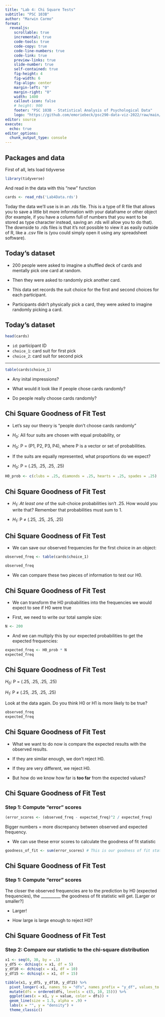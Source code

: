 ```yaml
---
title: "Lab 4: Chi Square Tests"
subtitle: "PSC 103B"
author: "Marwin Carmo"
format: 
  revealjs:
    scrollable: true
    incremental: true
    code-tools: true
    code-copy: true
    code-line-numbers: true
    code-link: true
    preview-links: true
    slide-number: true
    self-contained: true
    fig-height: 4
    fig-width: 6
    fig-align: center
    margin-left: "0"
    margin-right: "0"
    width: 1400
    callout-icon: false
    # height: 900
    footer: "PSC 103B - Statistical Analysis of Psychological Data"
    logo: "https://github.com/emoriebeck/psc290-data-viz-2022/raw/main/01-week1-intro/02-code/02-images/ucdavis_logo_blue.png"
editor: source
execute:
  echo: true
editor_options: 
  chunk_output_type: console
---
```


## Packages and data

First of all, lets load tidyverse

```r
library(tidyverse)
```

And read in the data with this "new" function

```r
cards <- read_rds('Lab4Data.rds')
```


:::.{note}
Today the data we'll use is in an .rds file. 
This is a type of R file that allows you to save a little bit more information with your dataframe or other object (for example, if you have a column full of numbers that you
want to be stored as type character instead, saving an .rds will
allow you to do that). The downside to .rds files is that
it's not possible to view it as easily outside of R,
like a .csv file is (you could simply open it using any
spreadsheet software).
:::

## Today's dataset

- 200 people were asked to imagine a shuffled deck of cards and mentally pick one card at random. 

- Then they were asked to randomly pick another card. 

- This data set records the suit choice for the first and second choices for each participant. 

- Participants didn't  physically pick a card, they were asked to imagine randomly picking a card.

## Today's dataset

```r
head(cards)
```

- `id`: participant ID
- `choice_1`: card suit for first pick 
- `choice_2`: card suit for second pick 

---

```r
table(cards$choice_1)
```

- Any inital impressions? 

- What would it look like if people chose cards randomly?

- Do people really choose cards randomly?

## Chi Square Goodness of Fit Test

- Let's say our theory is "people don't choose cards randomly" 

- $H_0$: All four suits are chosen with equal probability, or

- $H_0$: P = (P1, P2, P3, P4), where P is a vector or set of probabilities.

- If the suits are equally represented, what proportions do we expect?

- $H_0$: P = (.25, .25, .25, .25)

:::fragment
```r
H0_prob <- c(clubs = .25, diamonds = .25, hearts = .25, spades = .25)
```
:::

## Chi Square Goodness of Fit Test

- $H_1$: *At least one* of the suit-choice probabilities isn't .25. How would you write that? Remember that probabilities must sum to 1.

- $H_1$: P $\neq$ (.25, .25, .25, .25)

## Chi Square Goodness of Fit Test

- We can save our observed frequencies for the first choice in an object:

:::fragment
```r
observed_freq <- table(cards$choice_1)

observed_freq
```
:::

- We can compare these two pieces of information to test our H0.

## Chi Square Goodness of Fit Test

- We can transform the H0 probabilities into the frequencies we would expect to see if H0 were true

- First, we need to write our total sample size:

:::fragment
```r
N <- 200
```
:::

- And we can multiply this by our expected probabilities to get the expected frequencies:

:::fragment
```r
expected_freq <- H0_prob * N
expected_freq
```
:::

## Chi Square Goodness of Fit Test

$H_0$: P = (.25, .25, .25, .25)

$H_1$: P $\neq$ (.25, .25, .25, .25)

Look at the data again. Do you think H0 or H1 is more likely to be true?

```r
observed_freq
expected_freq
```

## Chi Square Goodness of Fit Test

- What we want to do now is compare the expected results with the observed results.

- If they are similar enough, we don't reject H0.

- If they are very different, we reject H0.

- But how do we know how far is **too far** from the expected values? 

## Chi Square Goodness of Fit Test

### Step 1: Compute "error" scores

```r
(error_scores <- (observed_freq - expected_freq)^2 / expected_freq)
```

Bigger numbers = more discrepancy between observed and expected frequency.

- We can use these error scores to calculate the goodness of fit statistic

:::fragment
```r
goodness_of_fit <- sum(error_scores) # This is our goodness of fit statistic
```
:::

## Chi Square Goodness of Fit Test

### Step 1: Compute "error" scores

The closer the observed frequencies are to the prediction by H0 (expected frequencies), the __________ the goodness of fit statistic will get. [Larger or smaller?]

- Larger!

- How large is large enough to reject H0?

## Chi Square Goodness of Fit Test

### Step 2: Compare our statistic to the chi-square distribution

```r

x1 <- seq(0, 30, by = .1)
y_df5 <- dchisq(x = x1, df = 5)
y_df10 <- dchisq(x = x1, df = 10)
y_df15 <- dchisq(x = x1, df = 15)

tibble(x1, y_df5, y_df10, y_df15) %>%
  pivot_longer(-x1, names_to = "dfs", names_prefix = "y_df", values_to = "value") %>%
  mutate(dfs = ordered(dfs, levels = c(5, 10, 15))) %>% 
  ggplot(aes(x = x1, y = value, color = dfs)) +
  geom_line(size = 1.5, alpha = .9) +
  labs(x = "", y = "density") +
  theme_classic()
```

